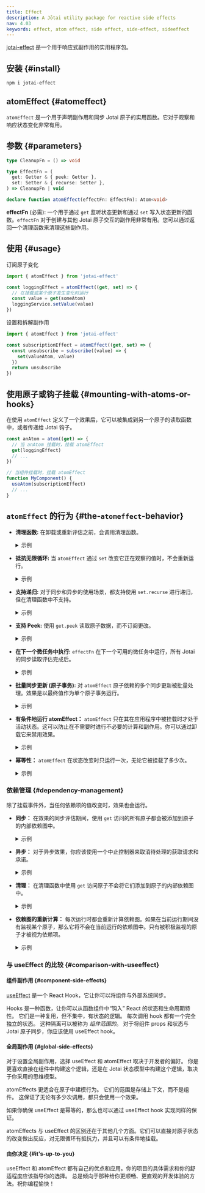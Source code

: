 ```yaml
---
title: Effect
description: A Jōtai utility package for reactive side effects
nav: 4.03
keywords: effect, atom effect, side effect, side-effect, sideeffect
---
```


[jotai-effect](https://github.com/jotaijs/jotai-effect) 是一个用于响应式副作用的实用程序包。

## 安装 {#install}

```
npm i jotai-effect
```

## atomEffect {#atomeffect}

`atomEffect` 是一个用于声明副作用和同步 Jotai 原子的实用函数。它对于观察和响应状态变化非常有用。

## 参数 {#parameters}

```ts
type CleanupFn = () => void

type EffectFn = (
  get: Getter & { peek: Getter },
  set: Setter & { recurse: Setter },
) => CleanupFn | void

declare function atomEffect(effectFn: EffectFn): Atom<void>
```

**effectFn** (必需): 一个用于通过 `get` 监听状态更新和通过 `set` 写入状态更新的函数。`effectFn` 对于创建与其他 Jotai 原子交互的副作用非常有用。您可以通过返回一个清理函数来清理这些副作用。

## 使用 {#usage}

订阅原子变化

```js
import { atomEffect } from 'jotai-effect'

const loggingEffect = atomEffect((get, set) => {
  // 在挂载或某个原子发生变化时运行
  const value = get(someAtom)
  loggingService.setValue(value)
})
```

设置和拆解副作用

```js
import { atomEffect } from 'jotai-effect'

const subscriptionEffect = atomEffect((get, set) => {
  const unsubscribe = subscribe((value) => {
    set(valueAtom, value)
  })
  return unsubscribe
})
```

## 使用原子或钩子挂载 {#mounting-with-atoms-or-hooks}

在使用 `atomEffect` 定义了一个效果后，它可以被集成到另一个原子的读取函数中，或者传递给 Jotai 钩子。

```js
const anAtom = atom((get) => {
  // 当 anAtom 挂载时，挂载 atomEffect
  get(loggingEffect)
  // ...
})

// 当组件挂载时，挂载 atomEffect
function MyComponent() {
  useAtom(subscriptionEffect)
  // ...
}
```

<CodeSandbox id="tg9xsf" />

## `atomEffect` 的行为 {#the-`atomeffect`-behavior}

- **清理函数:**
  在卸载或重新评估之前，会调用清理函数。

  <!-- prettier-ignore -->
  <details style="cursor: pointer; user-select: none;">
    <summary>示例</summary>

  ```js
  atomEffect((get, set) => {
    const intervalId = setInterval(() => set(clockAtom, Date.now()))
    return () => clearInterval(intervalId)
  })
  ```

  </details>

- **抵抗无限循环:**
  当 `atomEffect` 通过 `set` 改变它正在观察的值时，不会重新运行。

  <!-- prettier-ignore -->
  <details style="cursor: pointer; user-select: none;">
    <summary>示例</summary>

  ```js
  const countAtom = atom(0)
  atomEffect((get, set) => {
    // 这不会无限循环
    get(countAtom) // 在挂载后，计数将为 1
    set(countAtom, increment)
  })
  ```

  </details>

- **支持递归:**
  对于同步和异步的使用场景，都支持使用 `set.recurse` 进行递归，但在清理函数中不支持。

  <!-- prettier-ignore -->
  <details style="cursor: pointer; user-select: none;">
    <summary>示例</summary>

  ```js
  const countAtom = atom(0)
  atomEffect((get, set) => {
    // 每秒增加一次计数
    const count = get(countAtom)
    const timeoutId = setTimeout(() => {
      set.recurse(countAtom, increment)
    }, 1000)
    return () => clearTimeout(timeoutId)
  })
  ```

  </details>

- **支持 Peek:**
  使用 `get.peek` 读取原子数据，而不订阅更改。

  <!-- prettier-ignore -->
  <details style="cursor: pointer; user-select: none;">
    <summary>示例</summary>

  ```js
  const countAtom = atom(0)
  atomEffect((get, set) => {
    // 当 countAtom 发生变化时，不会重新运行
    const count = get.peek(countAtom)
  })
  ```

  </details>

- **在下一个微任务中执行:**
  `effectFn` 在下一个可用的微任务中运行，所有 Jotai 的同步读取评估完成后。

  <!-- prettier-ignore -->
  <details style="cursor: pointer; user-select: none;">
    <summary>示例</summary>

  ```js
  const countAtom = atom(0)
  const logAtom = atom([])
  const logCounts = atomEffect((get, set) => {
    set(logAtom, (curr) => [...curr, get(countAtom)])
  })
  const setCountAndReadLog = atom(null, async (get, set) => {
    get(logAtom) // [0]
    set(countAtom, increment) // 效果在下一个微任务中运行
    get(logAtom) // [0]
    await Promise.resolve().then()
    get(logAtom) // [0, 1]
  })
  store.set(setCountAndReadLog)
  ```

  </details>

- **批量同步更新 (原子事务):**
  对 `atomEffect` 原子依赖的多个同步更新被批量处理。效果是以最终值作为单个原子事务运行。

  <!-- prettier-ignore -->
  <details style="cursor: pointer; user-select: none;">
    <summary>示例</summary>

  ```js
  const enabledAtom = atom(false)
  const countAtom = atom(0)
  const updateEnabledAndCount = atom(null, (get, set) => {
    set(enabledAtom, (value) => !value)
    set(countAtom, (value) => value + 1)
  })
  const combos = atom([])
  const combosEffect = atomEffect((get, set) => {
    set(combos, (arr) => [...arr, [get(enabledAtom), get(countAtom)]])
  })
  store.set(updateEnabledAndCount)
  store.get(combos) // [[false, 0], [true, 1]]
  ```

  </details>

- **有条件地运行 atomEffect：**
  `atomEffect` 只在其在应用程序中被挂载时才处于活动状态。这可以防止在不需要时进行不必要的计算和副作用。你可以通过卸载它来禁用效果。

  <!-- prettier-ignore -->
  <details style="cursor: pointer; user-select: none;">
    <summary>示例</summary>

  ```js
  atom((get) => {
    if (get(isEnabledAtom)) {
      get(effectAtom)
    }
  })
  ```

  </details>

- **幂等性：**
  `atomEffect` 在状态改变时只运行一次，无论它被挂载了多少次。

  <!-- prettier-ignore -->
  <details style="cursor: pointer; user-select: none;">
    <summary>示例</summary>

  ```js
  let i = 0
  const effectAtom = atomEffect(() => {
    get(countAtom)
    i++
  })
  const mountTwice = atom(() => {
    get(effectAtom)
    get(effectAtom)
  })
  store.set(countAtom, increment)
  Promise.resolve.then(() => {
    console.log(i) // 1
  })
  ```

  </details>

### 依赖管理 {#dependency-management}

除了挂载事件外，当任何依赖项的值改变时，效果也会运行。

- **同步：**
  在效果的同步评估期间，使用 `get` 访问的所有原子都会被添加到原子的内部依赖图中。

  <!-- prettier-ignore -->
  <details style="cursor: pointer; user-select: none;">
    <summary>示例</summary>

  ```js
  atomEffect((get, set) => {
    // 当 `anAtom` 的值改变时更新，但当 `anotherAtom` 的值改变时不更新
    get(anAtom)
    setTimeout(() => {
      get(anotherAtom)
    }, 5000)
  })
  ```

  </details>

- **异步：**
  对于异步效果，你应该使用一个中止控制器来取消待处理的获取请求和承诺。

  <!-- prettier-ignore -->
  <details style="cursor: pointer; user-select: none;">
    <summary>示例</summary>

  ```js
  atomEffect((get, set) => {
    const count = get(countAtom) // countAtom 是一个原子依赖
    const abortController = new AbortController()
    ;(async () => {
      try {
        await delay(1000)
        abortController.signal.throwIfAborted()
        get(dataAtom) // dataAtom 不是一个原子依赖
      } catch (e) {
        if (e instanceof AbortError) {
          // 这里是异步清理逻辑
        } else {
          console.error(e)
        }
      }
    })()
    return () => {
      // 当 countAtom 改变时中止
      abortController.abort(new AbortError())
    }
  })
  ```

  </details>

- **清理：**
  在清理函数中使用 `get` 访问原子不会将它们添加到原子的内部依赖图中。

  <!-- prettier-ignore -->
  <details style="cursor: pointer; user-select: none;">
    <summary>示例</summary>

  ```js
  atomEffect((get, set) => {
    // 在挂载时运行一次
    // 当 `idAtom` 改变时不更新
    const unsubscribe = subscribe((valueAtom) => {
      const value = get(valueAtom)
      // ...
    })
    return () => {
      const id = get(idAtom)
      unsubscribe(id)
    }
  })
  ```

  </details>

- **依赖图的重新计算：**
  每次运行时都会重新计算依赖图。如果在当前运行期间没有监视某个原子，那么它将不会在当前运行的依赖图中。只有被积极监视的原子才被视为依赖项。

  <!-- prettier-ignore -->
  <details style="cursor: pointer; user-select: none;">
    <summary>示例</summary>

  ```js
  const isEnabledAtom = atom(true)

  atomEffect((get, set) => {
    // 如果 `isEnabledAtom` 为真，当 `isEnabledAtom` 或 `anAtom` 的值改变时运行
    // 否则，当 `isEnabledAtom` 或 `anotherAtom` 的值改变时运行
    if (get(isEnabledAtom)) {
      const aValue = get(anAtom)
    } else {
      const anotherValue = get(anotherAtom)
    }
  })
  ```

  </details>

### 与 useEffect 的比较 {#comparison-with-useeffect}

#### 组件副作用 {#component-side-effects}

[useEffect](https://react.dev/reference/react/useEffect) 是一个 React Hook，它让你可以将组件与外部系统同步。

Hooks 是一种函数，让你可以从函数组件中“钩入” React 的状态和生命周期特性。
它们是一种复用，但不集中，有状态的逻辑。
每次调用 hook 都有一个完全独立的状态。
这种隔离可以被称为 _组件范围的_。
对于将组件 props 和状态与 Jotai 原子同步，你应该使用 useEffect hook。

#### 全局副作用 {#global-side-effects}

对于设置全局副作用，选择 useEffect 和 atomEffect 取决于开发者的偏好。
你是更喜欢直接在组件中构建这个逻辑，还是在 Jotai 状态模型中构建这个逻辑，取决于你采用的思维模型。

atomEffects 更适合在原子中建模行为。
它们的范围是存储上下文，而不是组件。
这保证了无论有多少次调用，都只会使用一个效果。

如果你确保 useEffect 是幂等的，那么也可以通过 useEffect hook 实现同样的保证。

atomEffects 与 useEffect 的区别还在于其他几个方面。它们可以直接对原子状态的改变做出反应，对无限循环有抵抗力，并且可以有条件地挂载。

#### 由你决定 {#it's-up-to-you}

useEffect 和 atomEffect 都有自己的优点和应用。你的项目的具体需求和你的舒适程度应该指导你的选择。
总是倾向于那种给你更顺畅、更直观的开发体验的方法。祝你编程愉快！
